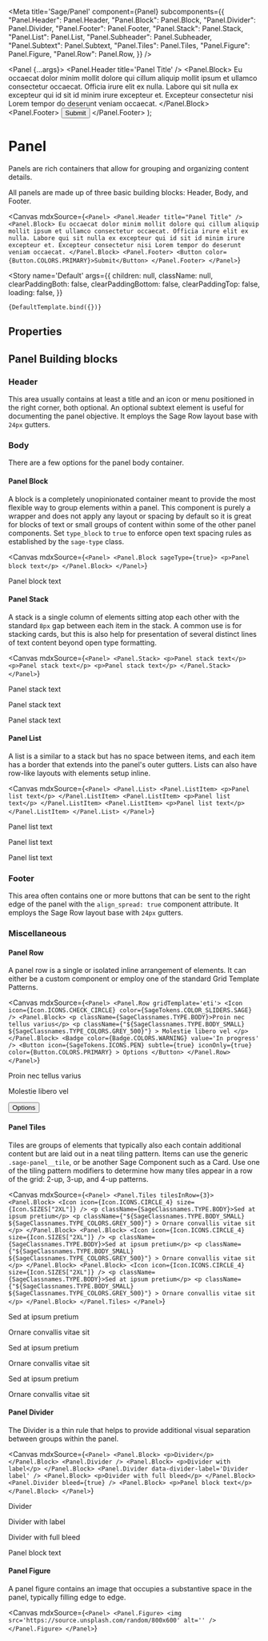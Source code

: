 
<Meta
  title='Sage/Panel'
  component={Panel}
  subcomponents={{
    "Panel.Header": Panel.Header,
    "Panel.Block": Panel.Block,
    "Panel.Divider": Panel.Divider,
    "Panel.Footer": Panel.Footer,
    "Panel.Stack": Panel.Stack,
    "Panel.List": Panel.List,
    "Panel.Subheader": Panel.Subheader,
    "Panel.Subtext": Panel.Subtext,
    "Panel.Tiles": Panel.Tiles,
    "Panel.Figure": Panel.Figure,
    "Panel.Row": Panel.Row,
  }}
/>

  <Panel {...args}>
    <Panel.Header title='Panel Title' />
    <Panel.Block>
      Eu occaecat dolor minim mollit dolore qui cillum aliquip mollit ipsum et
      ullamco consectetur occaecat. Officia irure elit ex nulla. Labore qui sit
      nulla ex excepteur qui id sit id minim irure excepteur et. Excepteur
      consectetur nisi Lorem tempor do deserunt veniam occaecat.
    </Panel.Block>
    <Panel.Footer>
      <Button color={Button.COLORS.PRIMARY}>Submit</Button>
    </Panel.Footer>
  </Panel>
);

# Panel

Panels are rich containers that allow for grouping and organizing content details.

All panels are made up of three basic building blocks: Header, Body, and Footer.

<Canvas
  mdxSource={`
  <Panel>
    <Panel.Header title="Panel Title" />
    <Panel.Block>
      Eu occaecat dolor minim mollit dolore qui cillum aliquip mollit ipsum et
      ullamco consectetur occaecat. Officia irure elit ex nulla. Labore qui
      sit nulla ex excepteur qui id sit id minim irure excepteur et. Excepteur
      consectetur nisi Lorem tempor do deserunt veniam occaecat.
    </Panel.Block>
    <Panel.Footer>
      <Button color={Button.COLORS.PRIMARY}>Submit</Button>
    </Panel.Footer>
  </Panel>
`}
>
  <Story
    name='Default'
    args={{
      children: null,
      className: null,
      clearPaddingBoth: false,
      clearPaddingBottom: false,
      clearPaddingTop: false,
      loading: false,
    }}
  >
    {DefaultTemplate.bind({})}
  </Story>
</Canvas>

## Properties

<ArgsTable of={Panel} />

## Panel Building blocks

### Header

This area usually contains at least a title and an icon or menu positioned in the right corner, both optional. An optional subtext element is useful for documenting the panel objective. It employs the Sage Row layout base with `24px` gutters.

### Body

There are a few options for the panel body container.

#### Panel Block

A block is a completely unopinionated container meant to provide the most flexible way to group elements within a panel. This component is purely a wrapper and does not apply any layout or spacing by default so it is great for blocks of text or small groups of content within some of the other panel components. Set `type_block` to `true` to enforce open text spacing rules as established by the `sage-type` class.

<Canvas
  mdxSource={`
    <Panel>
      <Panel.Block sageType={true}>
        <p>Panel block text</p>
      </Panel.Block>
    </Panel>
  `}
>
  <Story name='Block'>
    <Panel>
      <Panel.Block>
        <p>Panel block text</p>
      </Panel.Block>
    </Panel>
  </Story>
</Canvas>

#### Panel Stack

A stack is a single column of elements sitting atop each other with the standard `8px` gap between each item in the stack. A common use is for stacking cards, but this is also help for presentation of several distinct lines of text content beyond open type formatting.

<Canvas
  mdxSource={`
    <Panel>
      <Panel.Stack>
        <p>Panel stack text</p>
        <p>Panel stack text</p>
        <p>Panel stack text</p>
      </Panel.Stack>
    </Panel>
  `}
>
  <Story name='Stack'>
    <Panel>
      <Panel.Stack>
        <p>Panel stack text</p>
        <p>Panel stack text</p>
        <p>Panel stack text</p>
      </Panel.Stack>
    </Panel>
  </Story>
</Canvas>

#### Panel List

A list is a similar to a stack but has no space between items, and each item has a border that extends into the panel's outer gutters. Lists can also have row-like layouts with elements setup inline.

<Canvas
  mdxSource={`
    <Panel>
      <Panel.List>
        <Panel.ListItem>
          <p>Panel list text</p>
        </Panel.ListItem>
        <Panel.ListItem>
          <p>Panel list text</p>
        </Panel.ListItem>
        <Panel.ListItem>
          <p>Panel list text</p>
        </Panel.ListItem>
      </Panel.List>
    </Panel>
  `}
>
  <Story name='List'>
    <Panel>
      <Panel.List>
        <Panel.ListItem>
          <p>Panel list text</p>
        </Panel.ListItem>
        <Panel.ListItem>
          <p>Panel list text</p>
        </Panel.ListItem>
        <Panel.ListItem>
          <p>Panel list text</p>
        </Panel.ListItem>
      </Panel.List>
    </Panel>
  </Story>
</Canvas>

### Footer

This area often contains one or more buttons that can be sent to the right edge of the panel with the `align_spread: true` component attribute. It employs the Sage Row layout base with `24px` gutters.

### Miscellaneous

#### Panel Row

A panel row is a single or isolated inline arrangement of elements. It can either be a custom component or employ one of the standard Grid Template Patterns.

<Canvas
  mdxSource={`
    <Panel>
      <Panel.Row gridTemplate='eti'>
        <Icon
          icon={Icon.ICONS.CHECK_CIRCLE}
          color={SageTokens.COLOR_SLIDERS.SAGE}
        />
        <Panel.Block>
          <p className={SageClassnames.TYPE.BODY}>Proin nec tellus varius</p>
          <p
            className={"${SageClassnames.TYPE.BODY_SMALL} ${SageClassnames.TYPE_COLORS.GREY_500}"}
          >
            Molestie libero vel
          </p>
        </Panel.Block>
        <Badge color={Badge.COLORS.WARNING} value='In progress' />
        <Button
          icon={SageTokens.ICONS.PEN}
          subtle={true}
          iconOnly={true}
          color={Button.COLORS.PRIMARY}
        >
          Options
        </Button>
      </Panel.Row>
    </Panel>
  `}
>
  <Story name='Row'>
    <Panel>
      <Panel.Row gridTemplate='eti'>
        <Icon
          icon={Icon.ICONS.CHECK_CIRCLE}
          color={SageTokens.COLOR_SLIDERS.SAGE}
        />
        <Panel.Block>
          <p className={SageClassnames.TYPE.BODY}>Proin nec tellus varius</p>
          <p
            className={`${SageClassnames.TYPE.BODY_SMALL} ${SageClassnames.TYPE_COLORS.GREY_500}`}
          >
            Molestie libero vel
          </p>
        </Panel.Block>
        <Badge color={Badge.COLORS.WARNING} value='In progress' />
        <Button
          icon={SageTokens.ICONS.PEN}
          subtle={true}
          iconOnly={true}
          color={Button.COLORS.PRIMARY}
        >
          Options
        </Button>
      </Panel.Row>
    </Panel>
  </Story>
</Canvas>

#### Panel Tiles

Tiles are groups of elements that typically also each contain additional content but are laid out in a neat tiling pattern. Items can use the generic `.sage-panel__tile`, or be another Sage Component such as a Card. Use one of the tiling pattern modifiers to determine how many tiles appear in a row of the grid: 2-up, 3-up, and 4-up patterns.

<Canvas
  mdxSource={`
    <Panel>
      <Panel.Tiles tilesInRow={3}>
        <Panel.Block>
          <Icon icon={Icon.ICONS.CIRCLE_4} size={Icon.SIZES["2XL"]} />
          <p className={SageClassnames.TYPE.BODY}>Sed at ipsum pretium</p>
          <p
            className={"${SageClassnames.TYPE.BODY_SMALL} ${SageClassnames.TYPE_COLORS.GREY_500}"}
          >
            Ornare convallis vitae sit
          </p>
        </Panel.Block>
        <Panel.Block>
          <Icon icon={Icon.ICONS.CIRCLE_4} size={Icon.SIZES["2XL"]} />
          <p className={SageClassnames.TYPE.BODY}>Sed at ipsum pretium</p>
          <p
            className={"${SageClassnames.TYPE.BODY_SMALL} ${SageClassnames.TYPE_COLORS.GREY_500}"}
          >
            Ornare convallis vitae sit
          </p>
        </Panel.Block>
        <Panel.Block>
          <Icon icon={Icon.ICONS.CIRCLE_4} size={Icon.SIZES["2XL"]} />
          <p className={SageClassnames.TYPE.BODY}>Sed at ipsum pretium</p>
          <p
            className={"${SageClassnames.TYPE.BODY_SMALL} ${SageClassnames.TYPE_COLORS.GREY_500}"}
          >
            Ornare convallis vitae sit
          </p>
        </Panel.Block>
      </Panel.Tiles>
    </Panel>
  `}
>
  <Story name='Tiles'>
    <Panel>
      <Panel.Tiles tilesInRow={3}>
        <Panel.Block>
          <Icon icon={Icon.ICONS.CIRCLE_4} size={Icon.SIZES["2XL"]} />
          <p className={SageClassnames.TYPE.BODY}>Sed at ipsum pretium</p>
          <p
            className={`${SageClassnames.TYPE.BODY_SMALL} ${SageClassnames.TYPE_COLORS.GREY_500}`}
          >
            Ornare convallis vitae sit
          </p>
        </Panel.Block>
        <Panel.Block>
          <Icon icon={Icon.ICONS.CIRCLE_4} size={Icon.SIZES["2XL"]} />
          <p className={SageClassnames.TYPE.BODY}>Sed at ipsum pretium</p>
          <p
            className={`${SageClassnames.TYPE.BODY_SMALL} ${SageClassnames.TYPE_COLORS.GREY_500}`}
          >
            Ornare convallis vitae sit
          </p>
        </Panel.Block>
        <Panel.Block>
          <Icon icon={Icon.ICONS.CIRCLE_4} size={Icon.SIZES["2XL"]} />
          <p className={SageClassnames.TYPE.BODY}>Sed at ipsum pretium</p>
          <p
            className={`${SageClassnames.TYPE.BODY_SMALL} ${SageClassnames.TYPE_COLORS.GREY_500}`}
          >
            Ornare convallis vitae sit
          </p>
        </Panel.Block>
      </Panel.Tiles>
    </Panel>
  </Story>
</Canvas>

#### Panel Divider

The Divider is a thin rule that helps to provide additional visual separation between groups within the panel.

<Canvas
  mdxSource={`
    <Panel>
      <Panel.Block>
        <p>Divider</p>
      </Panel.Block>
      <Panel.Divider />
      <Panel.Block>
        <p>Divider with label</p>
      </Panel.Block>
      <Panel.Divider data-divider-label='Divider label' />
      <Panel.Block>
        <p>Divider with full bleed</p>
      </Panel.Block>
      <Panel.Divider bleed={true} />
      <Panel.Block>
        <p>Panel block text</p>
      </Panel.Block>
    </Panel>
  `}
>
  <Story name='Divider'>
    <Panel>
      <Panel.Block>
        <p>Divider</p>
      </Panel.Block>
      <Panel.Divider />
      <Panel.Block>
        <p>Divider with label</p>
      </Panel.Block>
      <Panel.Divider data-divider-label='Divider label' />
      <Panel.Block>
        <p>Divider with full bleed</p>
      </Panel.Block>
      <Panel.Divider bleed={true} />
      <Panel.Block>
        <p>Panel block text</p>
      </Panel.Block>
    </Panel>
  </Story>
</Canvas>

#### Panel Figure

A panel figure contains an image that occupies a substantive space in the panel, typically filling edge to edge.

<Canvas
  mdxSource={`
    <Panel>
      <Panel.Figure>
        <img src='https://source.unsplash.com/random/800x600' alt='' />
      </Panel.Figure>
    </Panel>
  `}
>
  <Story name='Figure'>
    <Panel>
      <Panel.Figure>
        <img src='https://source.unsplash.com/random/800x600' alt='' />
      </Panel.Figure>
    </Panel>
  </Story>
</Canvas>
